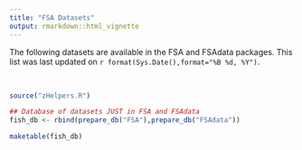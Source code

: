 ```yaml
---
title: "FSA Datasets"
output: rmarkdown::html_vignette
---
```


The following datasets are available in the FSA and FSAdata packages. This list was last updated on `r format(Sys.Date(),format="%B %d, %Y")`.

&nbsp;

```r
source("zHelpers.R")
```

```r
## Database of datasets JUST in FSA and FSAdata
fish_db <- rbind(prepare_db("FSA"),prepare_db("FSAdata"))

maketable(fish_db)
```
